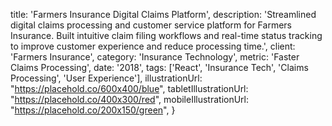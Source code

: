 
  title: 'Farmers Insurance Digital Claims Platform',
  description: 'Streamlined digital claims processing and customer service platform for Farmers Insurance. Built intuitive claim filing workflows and real-time status tracking to improve customer experience and reduce processing time.',
  client: 'Farmers Insurance',
  category: 'Insurance Technology',
  metric: 'Faster Claims Processing',
  date: '2018',
  tags: ['React', 'Insurance Tech', 'Claims Processing', 'User Experience'],
  illustrationUrl: "https://placehold.co/600x400/blue",
  tabletIllustrationUrl: "https://placehold.co/400x300/red",
  mobileIllustrationUrl: "https://placehold.co/200x150/green",
}

<ProjectMetadata
  client={metadata.client}
  metric={metadata.metric}
  category={metadata.category}
  date={metadata.date}
  tags={metadata.tags}
/>

